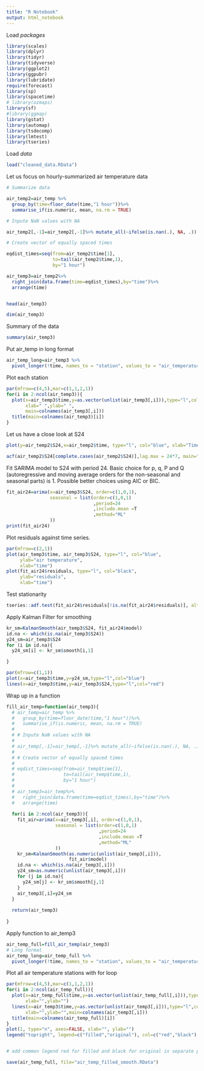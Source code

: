 ```yaml
---
title: "R Notebook"
output: html_notebook
---
```


Load *packages*

```r
library(scales)
library(dplyr)
library(tidyr)
library(tidyverse)
library(ggplot2)
library(ggpubr)
library(lubridate)
require(forecast)
library(sp)
library(spacetime)
# library(ozmaps)
library(sf)
#library(ggmap)
library(gstat)
library(automap)
library(tsdecomp)
library(lmtest)
library(tseries)
```

Load *data*

```r
load("cleaned_data.RData")
```

Let us focus on hourly-summarized air temperature data

```r
# Summarize data

air_temp2=air_temp %>% 
  group_by(time=floor_date(time,"1 hour"))%>%
  summarise_if(is.numeric, mean, na.rm = TRUE)

# Inpute NaN values with NA

air_temp2[,-1]=air_temp2[,-1]%>% mutate_all(~ifelse(is.nan(.), NA, .))

# Create vector of equally spaced times

eqdist_times=seq(from=air_temp2$time[1],
                 to=tail(air_temp2$time,1),
                 by="1 hour")

air_temp3=air_temp2%>% 
  right_join(data.frame(time=eqdist_times),by="time")%>%
  arrange(time)


head(air_temp3)
```

```r
dim(air_temp3)
```

Summary of the data

```r
summary(air_temp3)
```

Put air_temp in long format

```r
air_temp_long=air_temp3 %>%
  pivot_longer(!time, names_to = "station", values_to = "air_temperature")
```


Plot each station 

```r
par(mfrow=c(4,5),mar=c(1,1,2,1))
for(i in 2:ncol(air_temp3)){
  plot(x=air_temp3$time,y=as.vector(unlist(air_temp3[,i])),type="l",col="black",
       xlab=" ",ylab=" ",
       main=colnames(air_temp3[,i]))
  title(main=colnames(air_temp3)[i])
}
```


Let us have a close look at S24

```r
plot(y=air_temp2$S24,x=air_temp2$time, type="l", col="blue", xlab="Time", ylab="Temperature", main="Temperature at S24")
```

```r
acf(air_temp2$S24[complete.cases(air_temp2$S24)],lag.max = 24*7, main="ACF of S104")
```

Fit SARIMA model to S24 with period 24. Basic choice for p, q, P and Q (autoregressive and moving average orders for the non-seasonal and seasonal parts) is 1. Possible better choices using AIC or BIC.

```r
fit_air24=arima(x=air_temp3$S24, order=c(1,0,1),
                seasonal = list(order=c(1,0,1)
                                ,period=24
                                ,include.mean =T
                                ,method="ML"
                ))
print(fit_air24)
```

Plot residuals against time series.

```r
par(mfrow=c(2,1))
plot(air_temp3$time, air_temp3$S24, type="l", col="blue",
     ylab="air temperature",
     xlab="time")
plot(fit_air24$residuals, type="l", col="black",
     ylab="residuals",
     xlab="time")
```

Test stationarity

```r
tseries::adf.test(fit_air24$residuals[!is.na(fit_air24$residuals)], alternative = "stationary")
```

Apply Kalman Filter for smoothing

```r
kr_sm=KalmanSmooth(air_temp3$S24, fit_air24$model)
id.na <- which(is.na(air_temp3$S24))
y24_sm=air_temp3$S24
for (i in id.na){
  y24_sm[i] <- kr_sm$smooth[i,1]

}

par(mfrow=c(1,1))
plot(x=air_temp3$time,y=y24_sm,type="l",col="blue")
lines(x=air_temp3$time,y=air_temp3$S24,type="l",col="red")
```

Wrap up in a function

```r

fill_air_temp=function(air_temp3){
  # air_temp=air_temp %>% 
  #   group_by(time=floor_date(time,"1 hour"))%>%
  #   summarise_if(is.numeric, mean, na.rm = TRUE)
  # 
  # # Inpute NaN values with NA
  # 
  # air_temp[,-1]=air_temp[,-1]%>% mutate_all(~ifelse(is.nan(.), NA, .))
  # 
  # # Create vector of equally spaced times
  # 
  # eqdist_times=seq(from=air_temp$time[1],
  #                  to=tail(air_temp$time,1),
  #                  by="1 hour")
  # 
  # air_temp3=air_temp%>% 
  #   right_join(data.frame(time=eqdist_times),by="time")%>%
  #   arrange(time)
  
  for(i in 2:ncol(air_temp3)){
    fit_air=arima(x=air_temp3[,i], order=c(1,0,1),
                  seasonal = list(order=c(1,0,1)
                                  ,period=24
                                  ,include.mean =T
                                  ,method="ML"
                  ))
    kr_sm=KalmanSmooth(as.numeric(unlist(air_temp3[,i])),
                       fit_air$model)
    id.na <- which(is.na(air_temp3[,i]))
    y24_sm=as.numeric(unlist(air_temp3[,i]))
    for (j in id.na){
      y24_sm[j] <- kr_sm$smooth[j,1]
    }
    air_temp3[,i]=y24_sm
  }
  
  return(air_temp3)
  
}

```

Apply function to air_temp3

```r
air_temp_full=fill_air_temp(air_temp3)
# Long format
air_temp_long=air_temp_full %>%
  pivot_longer(!time, names_to = "station", values_to = "air_temperature")

```

Plot all air temperature stations with for loop

```r
par(mfrow=c(4,5),mar=c(1,1,2,1))
for(i in 2:ncol(air_temp_full)){
  plot(x=air_temp_full$time,y=as.vector(unlist(air_temp_full[,i])),type="l",col="red",
       xlab="",ylab="")
  lines(x=air_temp3$time,y=as.vector(unlist(air_temp3[,i])),type="l",col="black",
       xlab="",ylab="",main=colnames(air_temp3[,i]))
  title(main=colnames(air_temp_full)[i])
}
plot(1, type="n", axes=FALSE, xlab="", ylab="")
legend("topright", legend=c("filled","original"), col=c("red","black"), lty=1:1, cex=1.5,lwd=c(3,3))


# add common legend red for filled and black for original in separate plo

```



```r
save(air_temp_full, file="air_temp_filled_smooth.RData")
```


